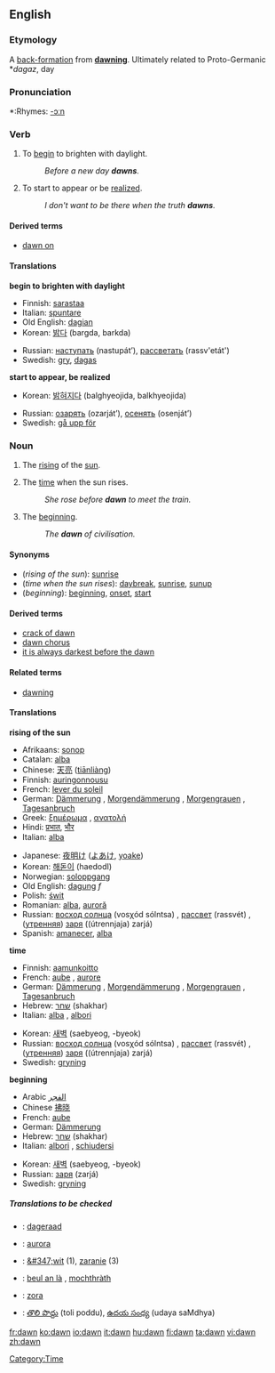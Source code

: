 {{see|Dawn}}
==English==
===Etymology===
A [[back-formation]] from '''[[dawning]]'''.  Ultimately related to Proto-Germanic *''dagaz'', day

===Pronunciation===
*:Rhymes: [[Rhymes:English:-ɔːn|-ɔːn]]

===Verb===
{{en-verb}}

# {{intransitive}} To [[begin]] to brighten with daylight.
#: ''Before a new day '''dawns'''.''
# {{intransitive}} To start to appear or be [[realize]]d.
#: ''I don't want to be there when the truth '''dawns'''.''

====Derived terms====
*[[dawn on]]

====Translations====
'''begin to brighten with daylight'''
{{top}}
*Finnish: [[sarastaa]]
*Italian: [[spuntare]]
*Old English: [[dagian]]
*Korean: [[밝다]] (bargda, barkda) 
{{mid}}
*Russian: [[наступать]] (nastupát’), [[рассветать]] (rassv'etát')
*Swedish: [[gry]], [[dagas]]
{{bottom}}

'''start to appear, be realized'''
{{top}}
*Korean: [[밝혀지다]] (balghyeojida, balkhyeojida) 
{{mid}}
*Russian: [[озарять]] (ozarját’), [[осенять]] (osenját’)
*Swedish: [[gå upp för]]
{{bottom}}

===Noun===
{{en-noun|s|-}}

# {{countable}} The [[rising]] of the [[sun]].
# {{uncountable}} The [[time]] when the sun rises.
#: ''She rose before '''dawn''' to meet the train.''
# {{uncountable}} The [[beginning]].
#: ''The '''dawn''' of civilisation.''

====Synonyms====
*(''rising of the sun''): [[sunrise]]
*(''time when the sun rises''): [[daybreak]], [[sunrise]], [[sunup]]
*(''beginning''): [[beginning]], [[onset]], [[start]]

====Derived terms====
*[[crack of dawn]]
*[[dawn chorus]]
*[[it is always darkest before the dawn]]

====Related terms====
*[[dawning]]<!--related, not derived: see the etymology above-->

====Translations====
'''rising of the sun'''
{{top}}
*Afrikaans: [[sonop]]
*Catalan: [[alba#Catalan|alba]] {{m}}
*Chinese: [[天亮]] ([[tiānliàng]])
*Finnish: [[auringonnousu]]
*French: [[lever du soleil]] {{m}}
*German: [[Dämmerung]] {{f}}, [[Morgendämmerung]] {{f}}, [[Morgengrauen]] {{n}}, [[Tagesanbruch]] {{m}}
*Greek: [[ξημέρωμα]] {{n}}, [[ανατολή]] {{f}}
*Hindi: [[प्रभात]], [[भौर]]
*Italian: [[alba#Italian|alba]] {{f}}
{{mid}}
*Japanese: [[夜明け]] ([[よあけ]], [[yoake]])
*Korean: [[해돋이]] (haedodI) 
*Norwegian: [[soloppgang]]
*Old English: [[dagung]] ''f''
*Polish: [[świt]]
*Romanian: [[alba]], [[auroră]]
*Russian: [[восход солнца]] (vosχód sólntsa) {{m}}, [[рассвет]] (rassvét) {{m}}, ([[утренний|утренняя]]) [[заря]] ((útrennjaja) zarjá) {{f}}
*Spanish: [[amanecer]], [[alba#Spanish|alba]]
{{bottom}}

'''time'''
{{top}}
*Finnish: [[aamunkoitto]]
*French: [[aube]] {{f}}, [[aurore]] {{f}}
*German: [[Dämmerung]] {{f}}, [[Morgendämmerung]] {{f}}, [[Morgengrauen]] {{n}}, [[Tagesanbruch]] {{m}}
*Hebrew: [[שחר]] (shakhar) {{m}}
*Italian: [[alba#Italian|alba]] {{f}}, [[albori]] {{m}} {{p}}
{{mid}}
*Korean: [[새벽]] (saebyeog, -byeok)
*Russian: [[восход солнца]] (vosχód sólntsa) {{m}}, [[рассвет]] (rassvét) {{m}}, ([[утренний|утренняя]]) [[заря]] ((útrennjaja) zarjá) {{f}}
*Swedish: [[gryning]] {{c}}
{{bottom}}

'''beginning'''
{{top}}
*Arabic [[الفجر]]
*Chinese [[拂晓]]
*French: [[aube]] {{f}}
*German: [[Dämmerung]] {{f}}
*Hebrew: [[שחר]] (shakhar) {{m}}
*Italian: [[albori]] {{m}} {{p}}, [[schiudersi]] {{m}}
{{mid}}
*Korean: [[새벽]] (saebyeog, -byeok)
*Russian: [[заря]] (zarjá) {{f}}
*Swedish: [[gryning]] {{c}}
{{bottom}}

=====Translations to be checked=====
{{checktrans}}
{{top}}
*{{ttbc|Dutch}}: [[dageraad]] {{f}}
*{{ttbc|Latin}}: [[aurora#Latin|aurora]]
{{mid}}
*{{ttbc|Polish}}: [[&#347;wit]] {{m}} (1), [[zaranie]] {{n}} (3)
*{{ttbc|Scots Gaelic}}: [[beul an là]] {{m}}, [[mochthràth]] {{f}}
*{{ttbc|Slovene}}: [[zora]] {{f}}
*{{ttbc|Telugu}}: [[తొలి పొద్దు]] (toli poddu), [[ఉదయ సంధ్య]] (udaya saMdhya)
{{bottom}}

[[Category:Time]]

[[fr:dawn]]
[[ko:dawn]]
[[io:dawn]]
[[it:dawn]]
[[hu:dawn]]
[[fi:dawn]]
[[ta:dawn]]
[[vi:dawn]]
[[zh:dawn]]